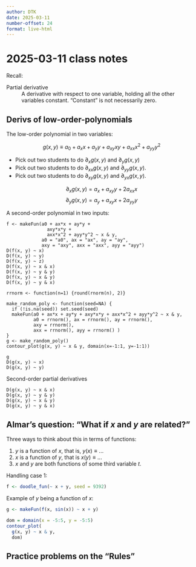 ```yaml
---
author: DTK
date: 2025-03-11
number-offset: 24
format: live-html
---
```


# 2025-03-11 class notes

Recall: 

Partial derivative
: A derivative with respect to one variable, holding all the other variables constant. "Constant" is not necessarily zero. 

## Derivs of low-order-polynomials

The low-order polynomial in two variables:

$$g(x, y) \equiv a_0 + a_x x + a_y y + a_{xy} x y + a_{xx} x^2 + a_{yy} y^2$$

- Pick out two students to do $\partial_x g(x, y)$ and $\partial_y g(x,y)$
- Pick out two students to do $\partial_{xx} g(x, y)$ and $\partial_{yy} g(x, y)$.
- Pick out two students to do $\partial_{xy} g(x, y)$ and $\partial_{yx} g(x, y)$.

$$\partial_x g(x, y) = a_x + a_{xy} y + 2 a_{xx} x$$
$$\partial_y g(x, y) = a_y + a_{xy} x + 2 a_{yy} y$$

A second-order polynomial in two inputs:
```webr-r
f <- makeFun(a0 + ax*x + ay*y + 
               axy*x*y + 
               axx*x^2 + ayy*y^2 ~ x & y,
             a0 = "a0", ax = "ax", ay = "ay",
             axy = "axy", axx = "axx", ayy = "ayy")
D(f(x, y) ~ x)
D(f(x, y) ~ y)
D(f(x, y) ~ z)
D(f(x, y) ~ x & x)
D(f(x, y) ~ y & y)
D(f(x, y) ~ x & y)
D(f(x, y) ~ y & x)
```




```webr-r
rrnorm <- function(n=1) {round(rnorm(n), 2)}

make_random_poly <- function(seed=NA) {
  if (!is.na(seed)) set.seed(seed)
  makeFun(a0 + ax*x + ay*y + axy*x*y + axx*x^2 + ayy*y^2 ~ x & y,
          a0 = rrnorm(), ax = rrnorm(), ay = rrnorm(), 
          axy = rrnorm(),
          axx = rrnorm(), ayy = rrnorm() )
}
g <- make_random_poly()
contour_plot(g(x, y) ~ x & y, domain(x=-1:1, y=-1:1))
```

```webr-r
g
D(g(x, y) ~ x)
D(g(x, y) ~ y)
```

Second-order partial derivatives
```webr-r
D(g(x, y) ~ x & x)
D(g(x, y) ~ y & y)
D(g(x, y) ~ x & y)
D(g(x, y) ~ y & x)
```

## Almar's question: "What if $x$ and $y$ are related?"

Three ways to think about this in terms of functions:

1. $y$ is a function of $x$, that is, $y(x) \equiv ...$
2. $x$ is a function of $y$, that is $x(y) \equiv ...$
3. $x$ and $y$ are both functions of some third variable $t$.

Handling case 1:

```r
f <- doodle_fun(~ x + y, seed = 9392)
```

Example of $y$ being a function of $x$:

```r
g <- makeFun(f(x, sin(x)) ~ x + y)
```

```r
dom = domain(x = -5:5, y = -5:5)
contour_plot(
  g(x, y) ~ x & y, 
  dom)
```

## Practice problems on the "Rules"


